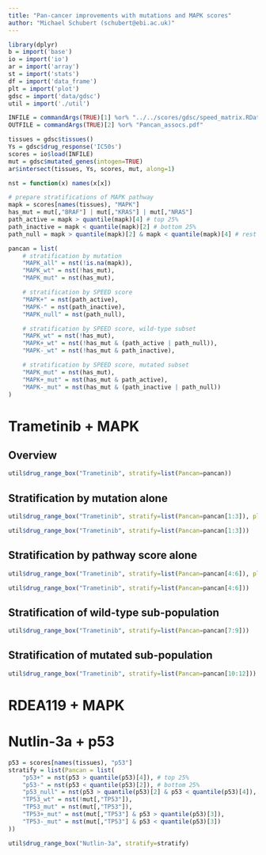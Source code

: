 ```yaml
---
title: "Pan-cancer improvements with mutations and MAPK scores"
author: "Michael Schubert (schubert@ebi.ac.uk)"
---
```


```r
library(dplyr)
b = import('base')
io = import('io')
ar = import('array')
st = import('stats')
df = import('data_frame')
plt = import('plot')
gdsc = import('data/gdsc')
util = import('./util')

INFILE = commandArgs(TRUE)[1] %or% "../../scores/gdsc/speed_matrix.RData"
OUTFILE = commandArgs(TRUE)[2] %or% "Pancan_assocs.pdf"

tissues = gdsc$tissues()
Ys = gdsc$drug_response('IC50s')
scores = io$load(INFILE)
mut = gdsc$mutated_genes(intogen=TRUE)
ar$intersect(tissues, Ys, scores, mut, along=1)

nst = function(x) names(x[x])

# prepare stratifications of MAPK pathway
mapk = scores[names(tissues), "MAPK"]
has_mut = mut[,"BRAF"] | mut[,"KRAS"] | mut[,"NRAS"]
path_active = mapk > quantile(mapk)[4] # top 25%
path_inactive = mapk < quantile(mapk)[2] # bottom 25%
path_null = mapk > quantile(mapk)[2] & mapk < quantile(mapk)[4] # rest

pancan = list(
    # stratification by mutation
    "MAPK_all" = nst(!is.na(mapk)),
    "MAPK_wt" = nst(!has_mut),
    "MAPK_mut" = nst(has_mut),

    # stratification by SPEED score
    "MAPK+" = nst(path_active),
    "MAPK-" = nst(path_inactive),
    "MAPK_null" = nst(path_null),

    # stratification by SPEED score, wild-type subset
    "MAPK_wt" = nst(!has_mut),
    "MAPK+_wt" = nst(!has_mut & (path_active | path_null)),
    "MAPK-_wt" = nst(!has_mut & path_inactive),

    # stratification by SPEED score, mutated subset
    "MAPK_mut" = nst(has_mut),
    "MAPK+_mut" = nst(has_mut & path_active),
    "MAPK-_mut" = nst(has_mut & (path_inactive | path_null))
)
```

# Trametinib + MAPK

## Overview

```r
util$drug_range_box("Trametinib", stratify=list(Pancan=pancan))
```

## Stratification by mutation alone

```r
util$drug_range_box("Trametinib", stratify=list(Pancan=pancan[1:3]), plot_only=NULL)
```

```r
util$drug_range_box("Trametinib", stratify=list(Pancan=pancan[1:3]))
```

## Stratification by pathway score alone

```r
util$drug_range_box("Trametinib", stratify=list(Pancan=pancan[4:6]), plot_only=NULL)
```

```r
util$drug_range_box("Trametinib", stratify=list(Pancan=pancan[4:6]))
```

## Stratification of wild-type sub-population

```r
util$drug_range_box("Trametinib", stratify=list(Pancan=pancan[7:9]))
```

## Stratification of mutated sub-population

```r
util$drug_range_box("Trametinib", stratify=list(Pancan=pancan[10:12]))
```

# RDEA119 + MAPK

# Nutlin-3a + p53

```r
p53 = scores[names(tissues), "p53"]
stratify = list(Pancan = list(
    "p53+" = nst(p53 > quantile(p53)[4]), # top 25%
    "p53-" = nst(p53 < quantile(p53)[2]), # bottom 25%
    "p53_null" = nst(p53 > quantile(p53)[2] & p53 < quantile(p53)[4]), # bottom 25%
    "TP53_wt" = nst(!mut[,"TP53"]),
    "TP53_mut" = nst(mut[,"TP53"]),
    "TP53+_mut" = nst(mut[,"TP53"] & p53 > quantile(p53)[3]),
    "TP53-_mut" = nst(mut[,"TP53"] & p53 < quantile(p53)[3])
))

util$drug_range_box("Nutlin-3a", stratify=stratify)
```
